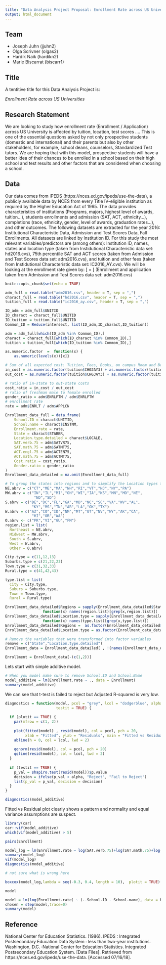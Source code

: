 ```yaml
---
title: "Data Analysis Project Proposal: Enrollment Rate across US Universities"
output: html_document
---
```


## Team

- Joseph Juhn (jjuhn2)
- Olga Scrivner (olgas2)
- Hardik Naik (hardikn2)
- Marie Biscarrat (biscarr1)

## Title

A tentitive title for this Data Analysis Project is: 

*Enrollment Rate across US Universities*

## Research Statement

We are looking to study how enrollment rate (Enrollment / Application) across US University is affected by tuition, location, test scores .... This is one of the essential questions asked by not only prospective students (domestic and international) and their parents but also by other stakeholders, for example, school deans, counselors, Standardized Test tutors. We are hoping that with this model, prospective students will have a better idea of their chances to be enrolled in a school based on their high school and test results and other factors that are considered when choosing a school. 

## Data

Our data comes from IPEDS (https://nces.ed.gov/ipeds/use-the-data), a publicly available data by NCES from every Title IV-eligible institution as required by the Higher Education Act of 1965. The data provides characteristics of institutions (Programs, majors, highest level of awards, tuition…), students enrollments and admission (SAT, ACT, ethnicity...), completions (race, ethnicity, gender, level of awards, graduation rates...), and other outcomes. The following datasets are extracted for the year 2016: Institutional Characteristic Data, Admission and Test Scores Data, Fall Enrollments. All datasets are linked by Institution ID. For this study the most relevant variables/predictors are (among others): Institution ID, names, states and location type (taken from Instidutional Characteristic data set: hd2016.cvs), 75th percentile SAT and ACT scores (taken from Admission and Test Scores data set: adm2016.cvs), and tuition and other fees (taken from Instidutional Characteristic data set: IC2016_AY.cvs). We will be looking at the enrollment rate given by:
\[\text{Enrollment Rate} = \frac{\text{Enrollment}}{\text{Applications}}\]
(Enrollment and application taken from Admission and Test Scores data set: adm2016.cvs)

```r
knitr::opts_chunk$set(echo = TRUE)
```

```r
adm_full = read.table("adm2016.csv", header = T, sep = ",")
charact_full = read.table("hd2016.csv", header = T, sep = ",")
tuition_full = read.table("ic2016_ay.csv", header = T, sep = ",")
```

```r
ID_adm = adm_full$UNITID
ID_charact = charact_full$UNITID
ID_tuition = tuition_full$UNITID
Common_ID = Reduce(intersect, list(ID_adm,ID_charact,ID_tuition))

adm = adm_full[which(ID_adm %in% Common_ID),]
charact = charact_full[which(ID_charact %in% Common_ID),]
tuition = tuition_full[which(ID_tuition %in% Common_ID),]
```

```r
as.numeric.factor  =  function(x) {
    as.numeric(levels(x))[x]}
```

```r
# Sum of all expected cost: Tuition, Fees, Books, on campus Room and Board, other Expenses
in_cost = as.numeric.factor(tuition$CHG2AY3) + as.numeric.factor(tuition$CHG4AY3) + as.numeric.factor(tuition$CHG5AY3) + as.numeric.factor(tuition$CHG6AY3)
out_cost = as.numeric.factor(tuition$CHG3AY3) + as.numeric.factor(tuition$CHG4AY3) + as.numeric.factor(tuition$CHG5AY3) + as.numeric.factor(tuition$CHG6AY3)

# ratio of in-state to out-state costs
cost_ratio = in_cost / out_cost
# ratio of freshman male to female enrolled 
gender_ratio = adm$ENRLFTM / adm$ENRLFTW
# enrollment rate
rate = adm$ENRLT / adm$APPLCN
```

```r
Enrollment_data_full = data.frame(
    School.ID = charact$UNITID,
    School.name = charact$INSTNM,
    Enrollment.rate = rate,
    State = charact$STABBR,
    Location.type.detailed = charact$LOCALE,
    SAT.verb.75 = adm$SATVR75,
    SAT.math.75 = adm$SATMT75,
    ACT.engl.75 = adm$ACTEN75,
    ACT.math.75 = adm$ACTMT75,
    Cost.ratio = cost_ratio,
    Gender.ratio = gender_ratio
)
Enrollment_data_detailed = na.omit(Enrollment_data_full)
```

```r
# To group the states into regions and to simplify the Location types to have fewer, more generalized, categorical values
NE.abrv = c("CT","ME","MA","NH","RI","VT","NJ","NY","PA")
MW.abrv = c("IN","IL","MI","OH","WI","IA","KS","MN","MO","NE",
             "ND","SD")
S.abrv = c("DE","DC","FL","GA","MD","NC","SC","VA","WV","AL",
            "KY","MS","TN","AR","LA","OK","TX")
W.abrv = c("AZ","CO","ID","NM","MT","UT","NV","WY","AK","CA",
            "HI","OR","WA")
O.abrv <- c("PR","VI","GU","FM")
region.list = list(
  Northeast = NE.abrv,
  Midwest = MW.abrv,
  South = S.abrv,
  West = W.abrv,
  Other = O.abrv)

City.type = c(11,12,13)
Suburbs.type = c(21,22,23)
Town.type = c(31,32,33)
Rural.type = c(41,42,43)

type.list = list(
  City = City.type,
  Suburs = Suburbs.type,
  Town = Town.type,
  Rural = Rural.type)

Enrollment_data_detailed$Regions = sapply(Enrollment_data_detailed$State, 
                 function(x) names(region.list)[grep(x,region.list)])
Enrollment_data_detailed$Location.type = sapply(Enrollment_data_detailed$Location.type.detailed, 
                 function(x) names(type.list)[grep(x,type.list)])
Enrollment_data_detailed$Regions =  as.factor(Enrollment_data_detailed$Regions)
Enrollment_data_detailed$Location.type = as.factor(Enrollment_data_detailed$Location.type)
```

```r
# Remove the variables that were transformed into factor variables
remove = c("State","Location.type.detailed")
Enrollment_data = Enrollment_data_detailed[ , !(names(Enrollment_data_detailed) %in% remove)]
```


```r
Enrollment = Enrollment_data[-(c(1,2))]

```

Lets start with simple additive model.
```r
# When you model make sure to remove School.ID and School.Name
model_additive = lm(Enrollment.rate ~ ., data = Enrollment)
summary(model_additive)
```

We can see that t-test is failed to reject but Adjusted R-squared is very low.

```r
diagnostics = function(model, pcol = "grey", lcol = "dodgerblue", alpha = 0.05, plotit = TRUE,
                       testit = TRUE) {
  
  if (plotit == TRUE) {
    par(mfrow = c(1, 2))
    
    plot(fitted(model) , resid(model), col = pcol, pch = 20, 
         xlab = "Fitted", ylab = "Residuals", main = "Fitted vs Residuals")
    abline(h = 0, col = lcol, lwd = 2)
    
    qqnorm(resid(model), col = pcol, pch = 20)
    qqline(resid(model), col = lcol, lwd = 2)
  }
  
  if (testit == TRUE) {
    p_val = shapiro.test(resid(model))$p.value
    decision = ifelse(p_val < alpha, "Reject", "Fail to Reject")
    list(p_val = p_val, decision = decision)
  }
}

diagnostics(model_additive)
```

Fitted vs Residual plot clearly shows a pattern and normality and equal variance assumptions are suspect.

```r
library(car)
car::vif(model_additive)
which(vif(model_additive) > 5)

```


```r
pairs(Enrollment)
```
```r
model_log = lm(Enrollment.rate ~ log(SAT.verb.75)+log(SAT.math.75)+log(ACT.engl.75)+log(ACT.math.75)+Cost.ratio+Gender.ratio+Regions+Location.type, data = Enrollment)
summary(model_log)
vif(model_log)
diagnostics(model_additive)


```
```r
# not sure what is wrong here

boxcox(model_log,lambda = seq(-0.3, 0.4, length = 10),  plotit = TRUE)

```

```r
model

model = lm(log(Enrollment.rate) ~ (.-School.ID - School.name), data = Enrollment_data)
chosen = step(model,trace=0)
summary(model)
```


## Reference

National Center for Education Statistics. (1986). IPEDS : Integrated Postsecondary Education Data System : less than two-year institutions. Washington, D.C. :National Center for Education Statistics.
Integrated Postsecondary Education System. [Data Files]. Retrieved from https://nces.ed.gov/ipeds/use-the-data. [Accessed 07/16/18].